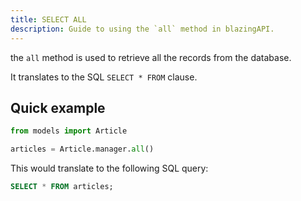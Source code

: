 ```yaml
---
title: SELECT ALL
description: Guide to using the `all` method in blazingAPI.
---
```


the `all` method is used to retrieve all the records from the database.

It translates to the SQL `SELECT * FROM` clause.

## Quick example

```python
from models import Article

articles = Article.manager.all()
```

This would translate to the following SQL query:

```sql
SELECT * FROM articles;
```
